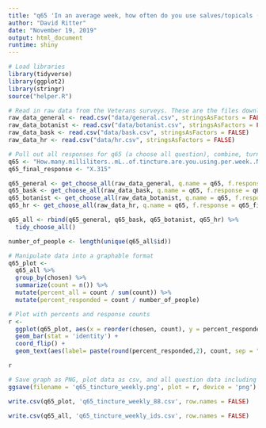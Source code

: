 ```yaml
---
title: "q65 'In an average week, how often do you use salves/topicals (e.g. creams, lotions, sprays, etc.)?' (Veterans)"
author: "David Ritter"
date: "November 19, 2019"
output: html_document
runtime: shiny
---
```


```r
# Load libraries
library(tidyverse)
library(ggplot2)
library(stringr)
source("helper.R")
```

```r
# Read in raw data from the Veterans surveys. These are the files downloaded from survey monkey saved as a .csv
raw_data_general <- read.csv("data/general.csv", stringsAsFactors = FALSE)
raw_data_botanist <- read.csv("data/botanist.csv", stringsAsFactors = FALSE)
raw_data_bask <- read.csv("data/bask.csv", stringsAsFactors = FALSE)
raw_data_hr <- read.csv("data/hr.csv", stringsAsFactors = FALSE)
```

```r
# Pull out all responses for q65 (a choose all question), combine, turn into a tidy data format for further processing then determine 'question n'
q65 <- "How.many.milliliters..mL..of.tincture.are.you.using.per.week..Note..30mL...1oz"
q65_final_response <- "X.315"

q65_general <- get_choose_all(raw_data_general, q.name = q65, f.response = q65_final_response)
q65_bask <- get_choose_all(raw_data_bask, q.name = q65, f.response = q65_final_response)
q65_botanist <- get_choose_all(raw_data_botanist, q.name = q65, f.response = q65_final_response)
q65_hr <- get_choose_all(raw_data_hr, q.name = q65, f.response = q65_final_response)

q65_all <- rbind(q65_general, q65_bask, q65_botanist, q65_hr) %>%
  tidy_choose_all()

number_of_people <- length(unique(q65_all$id))
```

```r
# Manipulate data into a graphable format
q65_plot <-
  q65_all %>%
  group_by(chosen) %>%
  summarize(count = n()) %>%
  mutate(percent_all = count / sum(count)) %>%
  mutate(percent_responded = count / number_of_people)
```

```r
# Plot with percents and response counts
r <- 
  ggplot(q65_plot, aes(x = reorder(chosen, count), y = percent_responded)) +
  geom_bar(stat = 'identity') +
  coord_flip() +
  geom_text(aes(label= paste(round(percent_responded,2), count, sep = "***")))

r
```

```r
# Save graph as PNG, plot data as csv, and all question data including response IDs as csv (save question n and N at end of plot file as "_x.x")
ggsave(filename = 'q65_tincture_weekly.png', plot = r, device = 'png')

write.csv(q65_plot, 'q65_tincture_weekly_88.csv', row.names = FALSE)

write.csv(q65_all, 'q65_tincture_weekly_ids.csv', row.names = FALSE)
```
